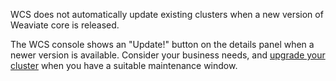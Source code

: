 
WCS does not automatically update existing clusters when a new version of Weaviate core is released. 

The WCS console shows an "Update!" button on the details panel when a newer version is available. Consider your business needs, and [upgrade your cluster](/developers/wcs/platform/version) when you have a suitable maintenance window.  
